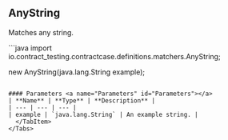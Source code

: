 
## AnyString

Matches any string.

<Tabs groupId="language">
  <TabItem value="java" label="Java">
```java
import io.contract_testing.contractcase.definitions.matchers.AnyString;

new AnyString(java.lang.String example);
```

#### Parameters <a name="Parameters" id="Parameters"></a>
| **Name** | **Type** | **Description** |
| --- | --- | --- |
| example | `java.lang.String` | An example string. |
  </TabItem>
</Tabs>
